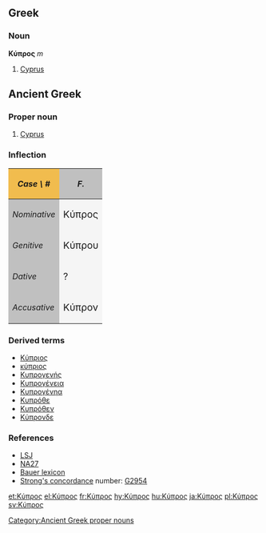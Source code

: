 {{wikipedia|Cyprus}}
==Greek==
===Noun===
'''Κύπρος''' ''m''

#[[Cyprus]]

==Ancient Greek==

===Proper noun===
{{grc-pnoun|Κύπρος|Κύπρου|f|second|Kupros}}

#[[Cyprus]]

===Inflection===
{| cellpadding="5" border="1"
!style="background:#F1BC4E;"| ''Case \ #''
!style="background:#C0C0C0;"| ''F.''
|-
!style="background:#C0C0C0;"| ''Nominative''
|style="background:#F5F5F5;"| <big>Κύπρος 
|-
!style="background:#C0C0C0;"| ''Genitive''
|style="background:#F5F5F5;"| <big>Κύπρου
|-
!style="background:#C0C0C0;"| ''Dative''
|style="background:#F5F5F5;"| <big>?
|-
!style="background:#C0C0C0;"| ''Accusative''
|style="background:#F5F5F5;"| <big>Κύπρον 
|}

===Derived terms===
*[[Κύπριος]]
*[[κύπριος]]
*[[Κυπρογενής]]
*[[Κυπρογένεια]]
*[[Κυπρογένηα]]
*[[Κυπρόθε]]
*[[Κυπρόθεν]]
*[[Κύπρονδε]]

===References===
*[[:w:LSJ|LSJ]]
*[[:w:Novum Testamentum Graece|NA27]]
*[[:w:Bauer lexicon|Bauer lexicon]]
*[[Strong's concordance]] number:  [http://www.biblestudytools.net/Lexicons/Greek/grk.cgi?number=2954&version=kjv G2954]

[[Category:Ancient Greek proper nouns]]
[[et:Κύπρος]]
[[el:Κύπρος]]
[[fr:Κύπρος]]
[[hy:Κύπρος]]
[[hu:Κύπρος]]
[[ja:Κύπρος]]
[[pl:Κύπρος]]
[[sv:Κύπρος]]